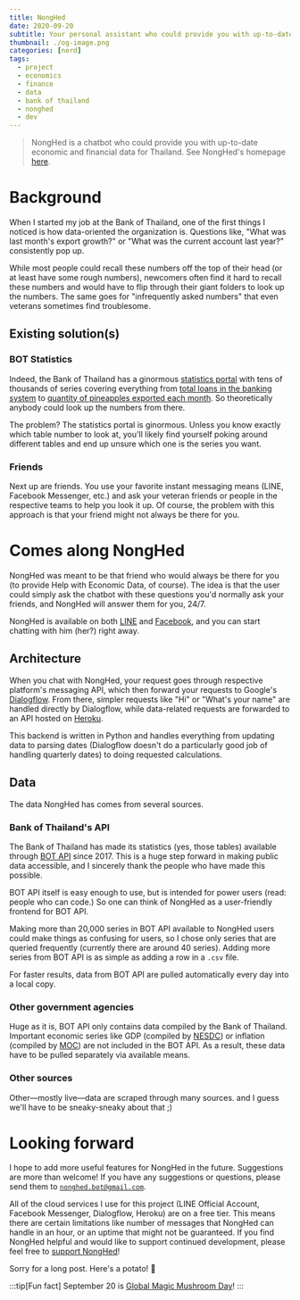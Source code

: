 ```yaml
---
title: NongHed
date: 2020-09-20
subtitle: Your personal assistant who could provide you with up-to-date economic and financial data for Thailand.
thumbnail: ./og-image.png
categories: [nerd]
tags:
  - project
  - economics
  - finance
  - data
  - bank of thailand
  - nonghed
  - dev
---
```



<NongHed client:load />

> NongHed is a chatbot who could provide you
with up-to-date economic and financial data for Thailand.
See NongHed's homepage [here](https://nonghed.artt.dev).

# Background

When I started my job at the Bank of Thailand,
  one of the first things I noticed is how data-oriented the organization is.
Questions like, "What was last month's export growth?"
  or "What was the current account last year?" consistently pop up.

While most people could recall these numbers off the top of their head
  (or at least have some rough numbers),
  newcomers often find it hard to recall these numbers
  and would have to flip through their giant folders to look up the numbers.
The same goes for "infrequently asked numbers" that even veterans sometimes find troublesome.

## Existing solution(s)

### BOT Statistics

Indeed, the Bank of Thailand has a ginormous
  [statistics portal](https://www.bot.or.th/English/Statistics/Pages/default.aspx)
  with tens of thousands of series covering everything
  from [total loans in the banking system](
  https://www.bot.or.th/App/BTWS_STAT/statistics/BOTWEBSTAT.aspx?reportID=155&language=ENG)
  to [quantity of pineapples exported each month](
  https://www.bot.or.th/App/BTWS_STAT/statistics/BOTWEBSTAT.aspx?reportID=748&language=ENG).
So theoretically anybody could look up the numbers from there.

The problem? The statistics portal is ginormous.
Unless you know exactly which table number to look at,
  you'll likely find yourself poking around different tables
  and end up unsure which one is the series you want.

### Friends

Next up are friends.
You use your favorite instant messaging means (LINE, Facebook Messenger, etc.)
  and ask your veteran friends or people in the respective teams to help you look it up.
Of course, the problem with this approach is that your friend might not always be there for you.


# Comes along NongHed

NongHed was meant to be that friend who would always be there for you
  (to provide Help with Economic Data, of course).
The idea is that the user could simply ask the chatbot
  with these questions you'd normally ask your friends,
  and NongHed will answer them for you, 24/7.

NongHed is available on both
  [LINE](https://lin.ee/biOThlf) and [Facebook](https://www.facebook.com/nonghed.bot),
  and you can start chatting with him (her?) right away.


## Architecture

When you chat with NongHed,
  your request goes through respective platform's messaging API,
  which then forward your requests
  to Google's [Dialogflow](https://cloud.google.com/dialogflow/docs/).
From there, simpler requests like "Hi" or "What's your name"
  are handled directly by Dialogflow,
  while data-related requests are forwarded to an API hosted on [Heroku](https://heroku.com/).

This backend is written in Python and handles everything
  from updating data
  to parsing dates (Dialogflow doesn't do a particularly good job of handling quarterly dates)
  to doing requested calculations.

## Data

The data NongHed has comes from several sources.

### Bank of Thailand's API

The Bank of Thailand has made its statistics (yes, those tables) available
  through [BOT API](https://apiportal.bot.or.th/bot/public/) since 2017.
This is a huge step forward in making public data accessible,
  and I sincerely thank the people who have made this possible.

BOT API itself is easy enough to use, but is intended for power users
  (read: people who can code.)
So one can think of NongHed as a user-friendly frontend for BOT API.

Making more than 20,000 series in BOT API available to NongHed users
  could make things as confusing for users,
  so I chose only series that are queried frequently
  (currently there are around 40 series).
Adding more series from BOT API is as simple as adding a row in a `.csv` file.

For faster results, data from BOT API are pulled automatically every day
  into a local copy.

### Other government agencies

Huge as it is, BOT API only contains data compiled by the Bank of Thailand.
Important economic series like
  GDP (compiled by [NESDC](https://www.nesdc.go.th/nesdb_en/more_news.php?cid=155))
  or inflation (compiled by [MOC](http://www.price.moc.go.th/))
  are not included in the BOT API.
As a result, these data have to be pulled separately via available means.

### Other sources

Other—mostly live—data are scraped through many sources.
  and I guess we'll have to be sneaky-sneaky about that ;)

# Looking forward

I hope to add more useful features for NongHed in the future.
Suggestions are more than welcome!
If you have any suggestions or questions,
  please send them to [`nonghed.bot@gmail.com`](mailto:nonghed.bot@gmail.com).

All of the cloud services I use for this project
  (LINE Official Account, Facebook Messenger, Dialogflow, Heroku) are on a free tier.
This means there are certain limitations
  like number of messages that NongHed can handle in an hour,
  or an uptime that might not be guaranteed.
If you find NongHed helpful and would like to support continued development,
  please feel free to [support NongHed](https://nonghed.artt.dev/#support)!

Sorry for a long post. Here's a potato! 🥔

:::tip[Fun fact]
September 20 is [Global Magic Mushroom Day](https://920coalition.org)!
:::
